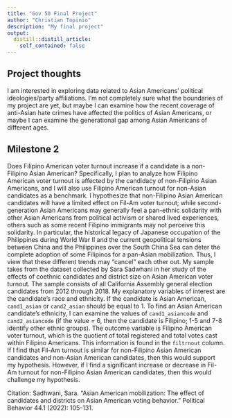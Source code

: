```yaml
---
title: "Gov 50 Final Project"
author: "Christian Topinio"
description: "My final project"
output:
  distill::distill_article:
    self_contained: false
---
```




## Project thoughts

I am interested in exploring data related to Asian Americans' political ideologies/party affiliations. I'm not completely sure what the boundaries of my project are yet, but maybe I can examine how the recent coverage of anti-Asian hate crimes have affected the politics of Asian Americans, or maybe I can examine the generational gap among Asian Americans of different ages.

## Milestone 2

Does Filipino American voter turnout increase if a candidate is a non-Filipino Asian American? Specifically, I plan to analyze how Filipino American voter turnout is affected by the candidacy of non-Filipino Asian Americans, and I will also use Filipino American turnout for non-Asian candidates as a benchmark. I hypothesize that non-Filipino Asian American candidates will have a limited effect on Fil-Am voter turnout; while second-generation Asian Americans may generally feel a pan-ethnic solidarity with other Asian Americans from political activism or shared lived experiences, others such as some recent Filipino immigrants may not perceive this solidarity. In particular, the historical legacy of Japanese occupation of the Philippines during World War II and the current geopolitical tensions between China and the Philippines over the South China Sea can deter the complete adoption of some Filipinos for a pan-Asian mobilization. Thus, I view that these different trends may “cancel” each other out. My sample takes from the dataset collected by Sara Sadwhani in her study of the effects of coethnic candidates and district size on Asian American voter turnout. The sample consists of all California Assembly general election candidates from 2012 through 2018. My explanatory variables of interest are the candidate’s race and ethnicity. If the candidate is Asian American, `cand1_asian` or `cand2_asian` should be equal to 1. To find an Asian American candidate’s ethnicity, I can examine the values of `cand1_asiancode` and `cand2_asiancode` (if the value = 6, then the candidate is Filipino; 1-5 and 7-8 identify other ethnic groups). The outcome variable is Filipino American voter turnout, which is the quotient of total registered and total votes cast within Filipino Americans. This information is found in the `filtrnout` column. If I find that Fil-Am turnout is similar for non-Filipino Asian American candidates and non-Asian American candidates, then this would support my hypothesis. However, if I find a significant increase or decrease in Fil-Am turnout for non-Filipino Asian American candidates, then this would challenge my hypothesis.


Citation: Sadhwani, Sara. "Asian American mobilization: The effect of candidates and districts on Asian American voting behavior." Political Behavior 44.1 (2022): 105-131.





